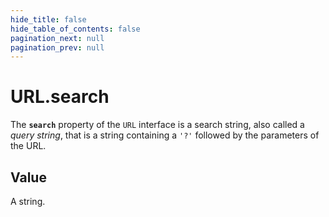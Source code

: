```yaml
---
hide_title: false
hide_table_of_contents: false
pagination_next: null
pagination_prev: null
---
```

# URL.search

The **`search`** property of the `URL` interface
is a search string, also called a _query string_, that is a
string containing a `'?'` followed by the parameters of the
URL.

## Value

A string.
